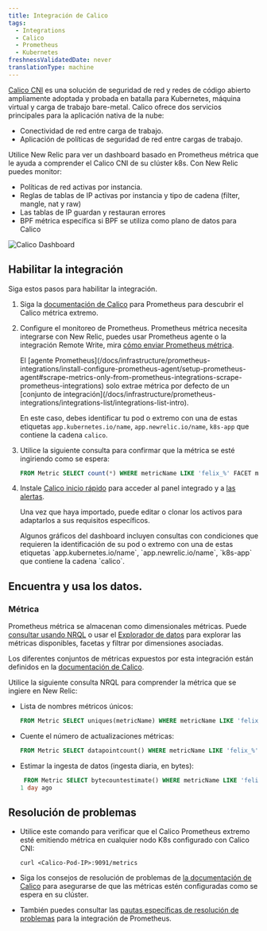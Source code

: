 ```yaml
---
title: Integración de Calico
tags:
  - Integrations
  - Calico
  - Prometheus
  - Kubernetes
freshnessValidatedDate: never
translationType: machine
---
```


[Calico CNI](https://github.com/projectcalico/calico) es una solución de seguridad de red y redes de código abierto ampliamente adoptada y probada en batalla para Kubernetes, máquina virtual y carga de trabajo bare-metal. Calico ofrece dos servicios principales para la aplicación nativa de la nube:

* Conectividad de red entre carga de trabajo.
* Aplicación de políticas de seguridad de red entre cargas de trabajo.

Utilice New Relic para ver un dashboard basado en Prometheus métrica que le ayuda a comprender el Calico CNI de su clúster k8s. Con New Relic puedes monitor:

* Políticas de red activas por instancia.
* Reglas de tablas de IP activas por instancia y tipo de cadena (filter, mangle, nat y raw)
* Las tablas de IP guardan y restauran errores
* BPF métrica específica si BPF se utiliza como plano de datos para Calico

<img
  title="Calico Dashboard"
  alt="Calico Dashboard"
  src="/images/kubernetes_screenshot-crop_calico-dashboard.webp"
/>

## Habilitar la integración

Siga estos pasos para habilitar la integración.

1. Siga la [documentación de Calico](https://projectcalico.docs.tigera.io/maintenance/monitor/monitor-component-metrics) para Prometheus para descubrir el Calico métrica extremo.

2. Configure el monitoreo de Prometheus. Prometheus métrica necesita integrarse con New Relic, puedes usar Prometheus agente o la integración Remote Write, mira [cómo enviar Prometheus métrica](/docs/infrastructure/prometheus-integrations/install-configure-prometheus-agent/get-started/send-prometheus-metric-data-new-relic/).

   <Callout variant="important">
     El [agente Prometheus](/docs/infrastructure/prometheus-integrations/install-configure-prometheus-agent/setup-prometheus-agent#scrape-metrics-only-from-prometheus-integrations-scrape-prometheus-integrations) solo extrae métrica por defecto de un [conjunto de integración](/docs/infrastructure/prometheus-integrations/integrations-list/integrations-list-intro).

     En este caso, debes identificar tu pod o extremo con una de estas etiquetas `app.kubernetes.io/name`, `app.newrelic.io/name`, `k8s-app` que contiene la cadena `calico`.
   </Callout>

3. Utilice la siguiente consulta para confirmar que la métrica se esté ingiriendo como se espera:

   ```sql
   FROM Metric SELECT count(*) WHERE metricName LIKE 'felix_%' FACET metricName LIMIT MAX
   ```

4. Instale [Calico inicio rápido](https://newrelic.com/instant-observability/calico-newrelic) para acceder al panel integrado y a [las alertas](/docs/alerts-applied-intelligence/new-relic-alerts/learn-alerts/introduction-alerts/).

   Una vez que haya importado, puede editar o clonar los activos para adaptarlos a sus requisitos específicos.

   <Callout variant="important">
     Algunos gráficos del dashboard incluyen consultas con condiciones que requieren la identificación de su pod o extremo con una de estas etiquetas `app.kubernetes.io/name`, `app.newrelic.io/name`, `k8s-app` que contiene la cadena `calico`.
   </Callout>

## Encuentra y usa los datos.

### Métrica

Prometheus métrica se almacenan como dimensionales métricas. Puede [consultar usando NRQL](/docs/telemetry-data-platform/get-data/apis/query-metric-data-type/) o usar el [Explorador de datos](/docs/query-your-data/explore-query-data/browse-data/introduction-data-explorer/) para explorar las métricas disponibles, facetas y filtrar por dimensiones asociadas.

Los diferentes conjuntos de métricas expuestos por esta integración están definidos en la [documentación de Calico](https://projectcalico.docs.tigera.io/reference/felix/prometheus).

Utilice la siguiente consulta NRQL para comprender la métrica que se ingiere en New Relic:

* Lista de nombres métricos únicos:

  ```sql
  FROM Metric SELECT uniques(metricName) WHERE metricName LIKE 'felix_%' LIMIT MAX
  ```

* Cuente el número de actualizaciones métricas:

  ```sql
  FROM Metric SELECT datapointcount() WHERE metricName LIKE 'felix_%' LIMIT MAX
  ```

* Estimar la ingesta de datos (ingesta diaria, en bytes):

  ```sql
   FROM Metric SELECT bytecountestimate() WHERE metricName LIKE 'felix_%' SINCE
  1 day ago
  ```

## Resolución de problemas

* Utilice este comando para verificar que el Calico Prometheus extremo esté emitiendo métrica en cualquier nodo K8s configurado con Calico CNI:

  ```
  curl <Calico-Pod-IP>:9091/metrics
  ```

* Siga los consejos de resolución de problemas de [la documentación de Calico](https://projectcalico.docs.tigera.io/maintenance/monitor/monitor-component-metrics) para asegurarse de que las métricas estén configuradas como se espera en su clúster.

* También puedes consultar las [pautas específicas de resolución de problemas](/docs/infrastructure/prometheus-integrations/troubleshooting/no-data-appears-prometheus-integration) para la integración de Prometheus.
